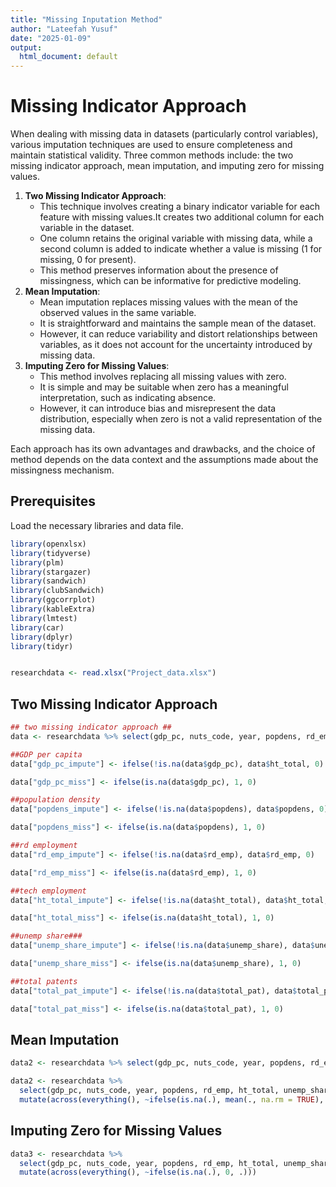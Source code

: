 ```yaml
---
title: "Missing Inputation Method"
author: "Lateefah Yusuf"
date: "2025-01-09"
output:
  html_document: default
---
```

# Missing Indicator Approach

When dealing with missing data in datasets (particularly control variables), various imputation techniques are used to ensure completeness and maintain statistical validity. Three common methods include: the two missing indicator approach, mean imputation, and imputing zero for missing values.

1. **Two Missing Indicator Approach**:
   - This technique involves creating a binary indicator variable for each feature with missing values.It creates two additional column for each variable in the dataset.
   - One column retains the original variable with missing data, while a second column is added to indicate whether a value is missing (1 for missing, 0 for present).
   - This method preserves information about the presence of missingness, which can be informative for predictive modeling.

2. **Mean Imputation**:
   - Mean imputation replaces missing values with the mean of the observed values in the same variable.
   - It is straightforward and maintains the sample mean of the dataset.
   - However, it can reduce variability and distort relationships between variables, as it does not account for the uncertainty introduced by missing data.

3. **Imputing Zero for Missing Values**:
   - This method involves replacing all missing values with zero.
   - It is simple and may be suitable when zero has a meaningful interpretation, such as indicating absence.
   - However, it can introduce bias and misrepresent the data distribution, especially when zero is not a valid representation of the missing data.

Each approach has its own advantages and drawbacks, and the choice of method depends on the data context and the assumptions made about the missingness mechanism.


## Prerequisites

Load the necessary libraries and data file.

```r
library(openxlsx)
library(tidyverse)
library(plm)
library(stargazer)
library(sandwich)
library(clubSandwich)
library(ggcorrplot)
library(kableExtra)
library(lmtest)
library(car)
library(dplyr)
library(tidyr)


researchdata <- read.xlsx("Project_data.xlsx")
```

## Two Missing Indicator Approach

```r
## two missing indicator approach ##
data <- researchdata %>% select(gdp_pc, nuts_code, year, popdens, rd_emp, ht_total, unemp_share, total_pat)

##GDP per capita
data["gdp_pc_impute"] <- ifelse(!is.na(data$gdp_pc), data$ht_total, 0)

data["gdp_pc_miss"] <- ifelse(is.na(data$gdp_pc), 1, 0) 

##population density
data["popdens_impute"] <- ifelse(!is.na(data$popdens), data$popdens, 0)

data["popdens_miss"] <- ifelse(is.na(data$popdens), 1, 0) 

##rd employment
data["rd_emp_impute"] <- ifelse(!is.na(data$rd_emp), data$rd_emp, 0)

data["rd_emp_miss"] <- ifelse(is.na(data$rd_emp), 1, 0) 

##tech employment
data["ht_total_impute"] <- ifelse(!is.na(data$ht_total), data$ht_total, 0)

data["ht_total_miss"] <- ifelse(is.na(data$ht_total), 1, 0) 

##unemp share###
data["unemp_share_impute"] <- ifelse(!is.na(data$unemp_share), data$unemp_share, 0)

data["unemp_share_miss"] <- ifelse(is.na(data$unemp_share), 1, 0) 

##total patents
data["total_pat_impute"] <- ifelse(!is.na(data$total_pat), data$total_pat, 0)

data["total_pat_miss"] <- ifelse(is.na(data$total_pat), 1, 0) 
```

## Mean Imputation

```r
data2 <- researchdata %>% select(gdp_pc, nuts_code, year, popdens, rd_emp, ht_total, unemp_share, total_pat)

data2 <- researchdata %>% 
  select(gdp_pc, nuts_code, year, popdens, rd_emp, ht_total, unemp_share, total_pat) %>%
  mutate(across(everything(), ~ifelse(is.na(.), mean(., na.rm = TRUE), .)))
```

## Imputing Zero for Missing Values

```r
data3 <- researchdata %>% 
  select(gdp_pc, nuts_code, year, popdens, rd_emp, ht_total, unemp_share, total_pat) %>%
  mutate(across(everything(), ~ifelse(is.na(.), 0, .)))
```


